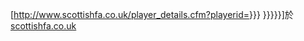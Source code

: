 [http://www.scottishfa.co.uk/player_details.cfm?playerid={{{1|{{{id}}}}}} {{{2|{{{name|{{PAGENAME}}}}}}}}]於[[蘇格蘭足球總會|scottishfa.co.uk]]<noinclude>
[[Category:足球模板|{{PAGENAME}}]]

</noinclude>